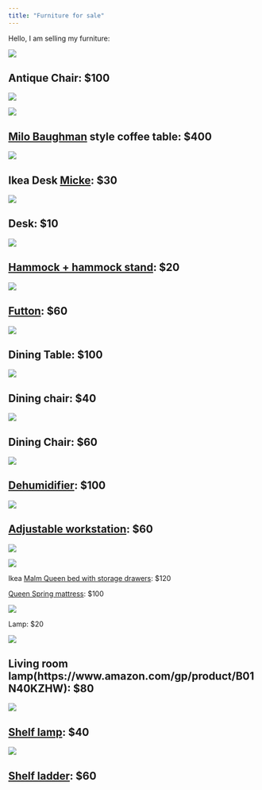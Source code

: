 ```yaml
---
title: "Furniture for sale"
---
```





Hello, I am selling my furniture:

![](chair.jpg) 

## Antique Chair: $100

![](table.jpg) 



![](table_b.jpg) 

## [Milo Baughman](https://www.ebay.com/itm/3-Milo-Style-Swivel-Round-Mid-Century-Wood-Modular-Coffee-Side-Tables-Glass-/184349922247) style coffee table: $400




![](desk.jpg) 

## Ikea Desk [Micke](https://www.ikea.com/us/en/p/micke-desk-white-30213076/): $30

![](schemel.jpg) 

## Desk: $10

![](hammock.jpg) 

## [Hammock + hammock stand](https://www.amazon.com/gp/product/B00Z5Q1OFO/): $20

![](futton.jpg) 

## [Futton](https://www.dhpfurniture.com/eng/Products/Living-Room/Futons/Details/4412-2133649COM-Black-Metal-Arm-with-6-Mattress): $60

![](table2.jpg) 

## Dining Table: $100

![](chair2.jpg) 

## Dining chair: $40

![](chair3.jpg) 

## Dining Chair: $60


![](dehumidifier.jpg) 

## [Dehumidifier](https://www.amazon.com/gp/product/B06X9MFTZZ/): $100

![](platform.jpg) 

## [Adjustable workstation](https://www.amazon.com/gp/product/B075JYG2TB/): $60

![](bed.jpg) 

![](bed_b.jpg) 

Ikea [Malm Queen bed with storage drawers](https://www.ikea.com/us/en/p/malm-high-bed-frame-2-storage-boxes-white-luroey-s79175978/): $120


[Queen Spring mattress](https://www.amazon.com/gp/product/B00HZNVLTO/): $100



![](lamp1.jpg)


Lamp: $20



![](lamp4.jpg)


## Living room lamp(https://www.amazon.com/gp/product/B01N40KZHW): $80


![](lamp2.jpg)

## [Shelf lamp](https://www.wayfair.com/Zipcode-Design%E2%84%A2--Ariana-63-Column-Floor-Lamp-aQDE8274-L6238-K~W003120684.html?): $40


![](shelf2.jpg)


## [Shelf ladder](https://www.amazon.com/gp/product/B0047T6JU0/): $60
